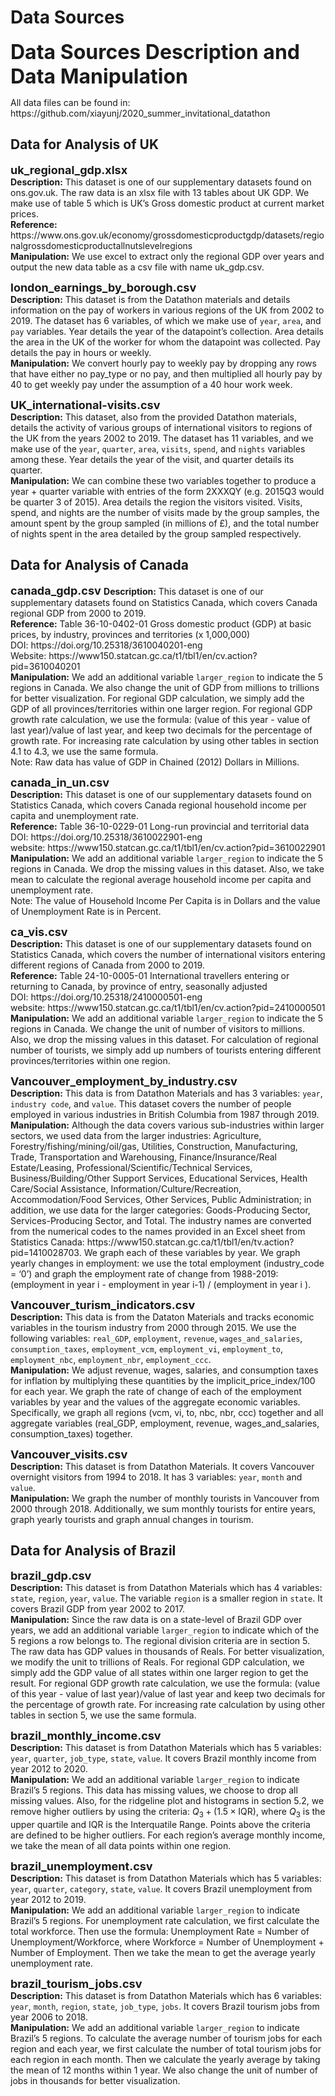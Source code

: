 # Data Sources    
<font size="6"><b> Data Sources Description and Data Manipulation </b></font>     

All data files can be found in: https://github.com/xiayunj/2020_summer_invitational_datathon     

## Data for Analysis of UK     

<font size="4"><b> uk_regional_gdp.xlsx </b></font>    
<b>Description:</b> This dataset is one of our supplementary datasets found on ons.gov.uk. The raw data is an xlsx file with 13 tables about UK GDP. We make use of table 5 which is UK's Gross domestic product at current market prices.    
<b>Reference:</b> https://www.ons.gov.uk/economy/grossdomesticproductgdp/datasets/regionalgrossdomesticproductallnutslevelregions     
<b>Manipulation:</b> We use excel to extract only the regional GDP over years and output the new data table as a csv file with name uk_gdp.csv.   

<font size="4"><b> london_earnings_by_borough.csv </b></font>     
<b>Description:</b> This dataset is from the Datathon materials and details information on the pay of workers in various regions of the UK from 2002 to 2019. The dataset has 6 variables, of which we make use of `year`, `area`, and `pay` variables. Year details the year of the datapoint’s collection. Area details the area in the UK of the worker for whom the datapoint was collected. Pay details the pay in hours or weekly.     
<b>Manipulation:</b> We convert hourly pay to weekly pay by dropping any rows that have either no pay_type or no pay, and then multiplied all hourly pay by 40 to get weekly pay under the assumption of a 40 hour work week.       

<font size="4"><b> UK_international-visits.csv </b></font>      
<b>Description:</b> This dataset, also from the provided Datathon materials, details the activity of various groups of international visitors to regions of the UK from the years 2002 to 2019. The dataset has 11 variables, and we make use of the `year`, `quarter`, `area`, `visits`, `spend`, and `nights` variables among these. Year details the year of the visit, and quarter details its quarter.     
<b>Manipulation:</b> We can combine these two variables together to produce a year + quarter variable with entries of the form 2XXXQY (e.g. 2015Q3 would be quarter 3 of 2015). Area details the region the visitors visited. Visits, spend, and nights are the number of visits made by the group samples, the amount spent by the group sampled (in millions of £), and the total number of nights spent in the area detailed by the group sampled respectively.     


## Data for Analysis of Canada      

<font size="4"><b> canada_gdp.csv </b></font>
<b>Description:</b> This dataset is one of our supplementary datasets found on Statistics Canada, which covers Canada regional GDP from 2000 to 2019.   
<b>Reference:</b> Table  36-10-0402-01   Gross domestic product (GDP) at basic prices, by industry, provinces and territories (x 1,000,000)    
DOI: https://doi.org/10.25318/3610040201-eng     
Website: https://www150.statcan.gc.ca/t1/tbl1/en/cv.action?pid=3610040201     
<b>Manipulation:</b> We add an additional variable `larger_region` to indicate the 5 regions in Canada. We also change the unit of GDP from millions to trillions for better visualization. For regional GDP calculation, we simply add the GDP of all provinces/territories within one larger region. For regional GDP growth rate calculation, we use the formula: (value of this year - value of last year)/value of last year, and keep two decimals for the percentage of growth rate. For increasing rate calculation by using other tables in section 4.1 to 4.3, we use the same formula.    
Note: Raw data has value of GDP in Chained (2012) Dollars in Millions.    

<font size="4"><b> canada_in_un.csv </b></font>    
<b>Description:</b> This dataset is one of our supplementary datasets found on Statistics Canada, which covers Canada regional household income per capita and unemployment rate.   
<b>Reference:</b> Table  36-10-0229-01   Long-run provincial and territorial data   
DOI: https://doi.org/10.25318/3610022901-eng   
website: https://www150.statcan.gc.ca/t1/tbl1/en/cv.action?pid=3610022901     
<b>Manipulation:</b> We add an additional variable `larger_region` to indicate the 5 regions in Canada. We drop the missing values in this dataset. Also, we take mean to calculate the regional average household income per capita and unemployment rate.   
Note: The value of Household Income Per Capita is in Dollars and the value of Unemployment Rate is in Percent.    
 

<font size="4"><b> ca_vis.csv </b></font>    
<b>Description:</b> This dataset is one of our supplementary datasets found on Statistics Canada, which covers the number of international visitors entering different regions of Canada from 2000 to 2019.    
<b>Reference:</b> Table  24-10-0005-01   International travellers entering or returning to Canada, by province of entry, seasonally adjusted     
DOI: https://doi.org/10.25318/2410000501-eng      
website: https://www150.statcan.gc.ca/t1/tbl1/en/cv.action?pid=2410000501    
<b>Manipulation:</b> We add an additional variable `larger_region` to indicate the 5 regions in Canada. We change the unit of number of visitors to millions. Also, we drop the missing values in this dataset. For calculation of regional number of tourists, we simply add up numbers of tourists entering different provinces/territories within one region.   

<font size="4"><b> Vancouver_employment_by_industry.csv </b></font>    
<b>Description:</b> This data is from Datathon Materials and has 3 variables: `year`, `industry code`, and `value`. This dataset covers the number of people employed in various industries in British Columbia from 1987 through 2019.    
<b>Manipulation:</b> Although the data covers various sub-industries within larger sectors, we used data from the larger industries: Agriculture, Forestry/fishing/mining/oil/gas, Utilities, Construction, Manufacturing, Trade, Transportation and Warehousing, Finance/Insurance/Real Estate/Leasing, Professional/Scientific/Technical Services, Business/Building/Other Support Services, Educational Services, Health Care/Social Assistance, Information/Culture/Recreation, Accommodation/Food Services, Other Services, Public Administration; in addition, we use data for the larger categories: Goods-Producing Sector, Services-Producing Sector, and Total. The industry names are converted from the numerical codes to the names provided in an Excel sheet from Statistics Canada:  https://www150.statcan.gc.ca/t1/tbl1/en/tv.action?pid=1410028703. We graph each of these variables by year. 
We graph yearly changes in employment: we use the total employment (industry_code = ‘0’) and graph the employment rate of change from 1988-2019: (employment in year i - employment in year i-1) / (employment in year i ).   

<font size="4"><b> Vancouver_turism_indicators.csv </b></font>    
<b>Description:</b> This data is from the Dataton Materials and tracks economic variables in the tourism industry from 2000 through 2015. We use the following variables: `real_GDP`, `employment`, `revenue`, `wages_and_salaries`, `consumption_taxes`, `employment_vcm`, `employment_vi`, `employment_to`, `employment_nbc`, `employment_nbr`, `employment_ccc`.      
<b>Manipulation:</b> We adjust revenue, wages, salaries, and consumption taxes for inflation by multiplying these quantities by the implicit_price_index/100 for each year. 
We graph the rate of change of each of the employment variables by year and the values of the aggregate economic variables. Specifically, we graph all regions (vcm, vi, to, nbc, nbr, ccc) together and all aggregate variables (real_GDP, employment, revenue, wages_and_salaries, consumption_taxes) together.   

<font size="4"><b> Vancouver_visits.csv </b></font>     
<b>Description:</b> This dataset is from Datathon Materials. It covers Vancouver overnight visitors from 1994 to 2018. It has 3 variables: `year`, `month` and `value`.     
<b>Manipulation:</b> We graph the number of monthly tourists in Vancouver from 2000 through 2018. Additionally, we sum monthly tourists for entire years, graph yearly tourists and graph annual changes in tourism.    


## Data for Analysis of Brazil    

<font size="4"><b> brazil_gdp.csv </b></font>     
<b>Description:</b> This dataset is from Datathon Materials which has 4 variables: `state`, `region`, `year`, `value`. The variable `region` is a smaller region in `state`. It covers Brazil GDP from year 2002 to 2017.   
<b>Manipulation:</b> Since the raw data is on a state-level of Brazil GDP over years, we add an additional variable `larger_region` to indicate which of the 5 regions a row belongs to. The regional division criteria are in section 5. The raw data has GDP values in thousands of Reals. For better visualization, we modify the unit to trillions of Reals. For regional GDP calculation, we simply add the GDP value of all states within one larger region to get the result. For regional GDP growth rate calculation, we use the formula: (value of this year - value of last year)/value of last year and keep two decimals for the percentage of growth rate. For increasing rate calculation by using other tables in section 5, we use the same formula.         
    
    
<font size="4"><b> brazil_monthly_income.csv </b></font>   
<b>Description:</b> This dataset is from Datathon Materials which has 5 variables: `year`, `quarter`, `job_type`, `state`, `value`. It covers Brazil monthly income from year 2012 to 2020.   
<b>Manipulation:</b> We add an additional variable `larger_region` to indicate Brazil's 5 regions. This data has missing values, we choose to drop all missing values. Also, for the ridgeline plot and histograms in section 5.2, we remove higher outliers by using the criteria: $Q_3 + (1.5\times \text{IQR})$, where $Q_3$ is the upper quartile and IQR is the Interquatile Range. Points above the criteria are defined to be higher outliers. For each region's average monthly income, we take the mean of all data points within one region.     
   
   
<font size="4"><b> brazil_unemployment.csv </b></font>    
<b>Description:</b> This dataset is from Datathon Materials which has 5 variables: `year`, `quarter`, `category`, `state`, `value`. It covers Brazil unemployment from year 2012 to 2019.   
<b>Manipulation:</b> We add an additional variable `larger_region` to indicate Brazil's 5 regions. For unemployment rate calculation, we first calculate the total workforce. Then use the formula: Unemployment Rate = Number of Unemployment/Workforce, where Workforce = Number of Unemployment + Number of Employment. Then we take the mean to get the average yearly unemployment rate.  
   
    
<font size="4"><b> brazil_tourism_jobs.csv </b></font>     
<b>Description:</b> This dataset is from Datathon Materials which has 6 variables: `year`, `month`, `region`, `state`, `job_type`, `jobs`. It covers Brazil tourism jobs from year 2006 to 2018.   
<b>Manipulation:</b> We add an additional variable `larger_region` to indicate Brazil's 5 regions. To calculate the average number of tourism jobs for each region and each year, we first calculate the number of total tourism jobs for each region in each month. Then we calculate the yearly average by taking the mean of 12 months within 1 year. We also change the unit of number of jobs in thousands for better visualization.   
    

